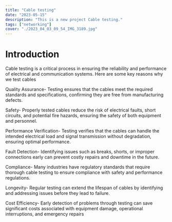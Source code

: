 ```yaml
---
title: "Cable testing"
date: "2023-05-15"
description: "This is a new project Cable testing."
tags: ["networking"]
cover: "./2023_04_03_09_54_IMG_3189.jpg"
---
```



# Introduction
Cable testing is a critical process in ensuring the reliability and performance of electrical and communication systems. Here are some key reasons why we test cables

Quality Assurance- Testing ensures that the cables meet the required standards and specifications, confirming they are free from manufacturing defects.

Safety- Properly tested cables reduce the risk of electrical faults, short circuits, and potential fire hazards, ensuring the safety of both equipment and personnel.

Performance Verification- Testing verifies that the cables can handle the intended electrical load and signal transmission without degradation, ensuring optimal performance.

Fault Detection- Identifying issues such as breaks, shorts, or improper connections early can prevent costly repairs and downtime in the future.

Compliance- Many industries have regulatory standards that require thorough cable testing to ensure compliance with safety and performance regulations.

Longevity- Regular testing can extend the lifespan of cables by identifying and addressing issues before they lead to failure.

Cost Efficiency- Early detection of problems through testing can save significant costs associated with equipment damage, operational interruptions, and emergency repairs